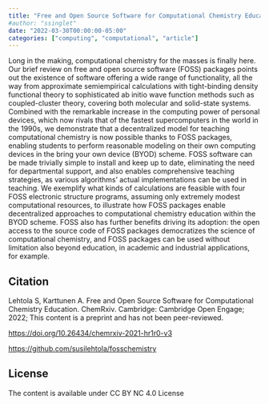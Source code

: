 ```yaml
---
title: "Free and Open Source Software for Computational Chemistry Education"
#author: "ssinglet"
date: "2022-03-30T00:00:00-05:00"
categories: ["computing", "computational", "article"]
---
```


Long in the making, computational chemistry for the masses is finally here. Our brief review on free and open source software (FOSS) packages points out the existence of software offering a wide range of functionality, all the way from approximate semiempirical calculations with tight-binding density functional theory to sophisticated ab initio wave function methods such as coupled-cluster theory, covering both molecular and solid-state systems. Combined with the remarkable increase in the computing power of personal devices, which now rivals that of the fastest supercomputers in the world in the 1990s, we demonstrate that a decentralized model for teaching computational chemistry is now possible thanks to FOSS packages, enabling students to perform reasonable modeling on their own computing devices in the bring your own device (BYOD) scheme. FOSS software can be made trivially simple to install and keep up to date, eliminating the need for departmental support, and also enables comprehensive teaching strategies, as various algorithms' actual implementations can be used in teaching. We exemplify what kinds of calculations are feasible with four FOSS electronic structure programs, assuming only extremely modest computational resources, to illustrate how FOSS packages enable decentralized approaches to computational chemistry education within the BYOD scheme. FOSS also has further benefits driving its adoption: the open access to the source code of FOSS packages democratizes the science of computational chemistry, and FOSS packages can be used without limitation also beyond education, in academic and industrial applications, for example.


## Citation {#citation}

Lehtola S, Karttunen A. Free and Open Source Software for Computational Chemistry Education. ChemRxiv. Cambridge: Cambridge Open Engage; 2022; This content is a preprint and has not been peer-reviewed.

<https://doi.org/10.26434/chemrxiv-2021-hr1r0-v3>

<https://github.com/susilehtola/fosschemistry>


## License {#license}

The content is available under CC BY NC 4.0 License